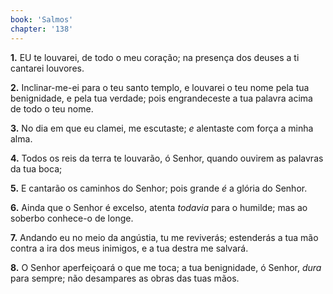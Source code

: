 ```yaml
---
book: 'Salmos'
chapter: '138'
---
```


**1.** EU te louvarei, de todo o meu coração; na presença dos deuses a ti cantarei louvores.

**2.** Inclinar-me-ei para o teu santo templo, e louvarei o teu nome pela tua benignidade, e pela tua verdade; pois engrandeceste a tua palavra acima de todo o teu nome.

**3.** No dia em que eu clamei, me escutaste; *e* alentaste com força a minha alma.

**4.** Todos os reis da terra te louvarão, ó Senhor, quando ouvirem as palavras da tua boca;

**5.** E cantarão os caminhos do Senhor; pois grande *é* a glória do Senhor.

**6.** Ainda que o Senhor é excelso, atenta *todavia* para o humilde; mas ao soberbo conhece-o de longe.

**7.** Andando eu no meio da angústia, tu me reviverás; estenderás a tua mão contra a ira dos meus inimigos, e a tua destra me salvará.

**8.** O Senhor aperfeiçoará o que me toca; a tua benignidade, ó Senhor, *dura* para sempre; não desampares as obras das tuas mãos.